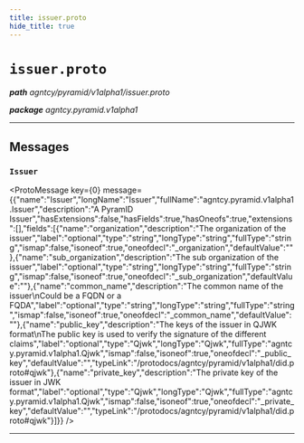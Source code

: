 ```yaml
---
title: issuer.proto
hide_title: true
---
```



# `issuer.proto`
_**path** agntcy/pyramid/v1alpha1/issuer.proto_

_**package** agntcy.pyramid.v1alpha1_



---

## Messages


### `Issuer`
<ProtoMessage key={0} message={{"name":"Issuer","longName":"Issuer","fullName":"agntcy.pyramid.v1alpha1.Issuer","description":"A PyramID Issuer","hasExtensions":false,"hasFields":true,"hasOneofs":true,"extensions":[],"fields":[{"name":"organization","description":"The organization of the issuer","label":"optional","type":"string","longType":"string","fullType":"string","ismap":false,"isoneof":true,"oneofdecl":"_organization","defaultValue":""},{"name":"sub_organization","description":"The sub organization of the issuer","label":"optional","type":"string","longType":"string","fullType":"string","ismap":false,"isoneof":true,"oneofdecl":"_sub_organization","defaultValue":""},{"name":"common_name","description":"The common name of the issuer\nCould be a FQDN or a FQDA","label":"optional","type":"string","longType":"string","fullType":"string","ismap":false,"isoneof":true,"oneofdecl":"_common_name","defaultValue":""},{"name":"public_key","description":"The keys of the issuer in QJWK format\nThe public key is used to verify the signature of the different claims","label":"optional","type":"Qjwk","longType":"Qjwk","fullType":"agntcy.pyramid.v1alpha1.Qjwk","ismap":false,"isoneof":true,"oneofdecl":"_public_key","defaultValue":"","typeLink":"/protodocs/agntcy/pyramid/v1alpha1/did.proto#qjwk"},{"name":"private_key","description":"The private key of the issuer in JWK format","label":"optional","type":"Qjwk","longType":"Qjwk","fullType":"agntcy.pyramid.v1alpha1.Qjwk","ismap":false,"isoneof":true,"oneofdecl":"_private_key","defaultValue":"","typeLink":"/protodocs/agntcy/pyramid/v1alpha1/did.proto#qjwk"}]}} />

---


  